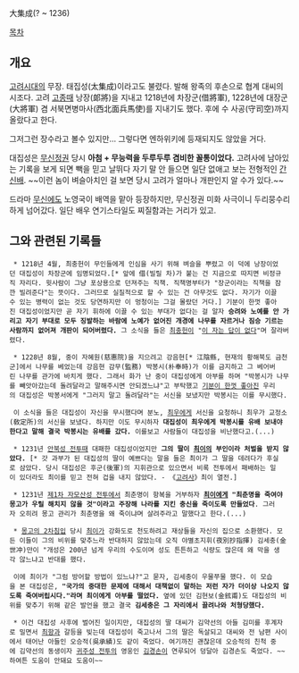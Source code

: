 大集成(? ~ 1236)

[[목차]]

== 개요 ==
[[고려]]시대의 무장. 태집성(太集成)이라고도 불렸다. 발해 왕족의 후손으로 협계 대씨의 시조다. 고려 [[고종]]때 낭장(郞將)을 지내고 1218년에 차장군(借將軍), 1228년에 대장군(大將軍) 겸 서북면병마사(西北面兵馬使)를 지내기도 했다. 후에 수 사공(守司空)까지 올랐다고 한다.

그저그런 장수라고 볼수 있지만... 그렇다면 엔하위키에 등재되지도 않았을 거다. 

대집성은 [[무신정권]] 당시 '''아첨 + 무능력을 두루두루 겸비한 꼴통이었다.''' 고려사에 남아있는 기록을 보게 되면 빽을 믿고 날뛰다 자기 말 안 들으면 일단 없애고 보는 전형적인 [[간신배]]. ~~이런 놈이 벼슬아치인 걸 보면 당시 고려가 얼마나 개판인지 알 수가 있다.~~

드라마 [[무신]]에도 노영국이 배역을 맡아 등장하지만, 무신정권 미화 사극이니 두리뭉수리하게 넘어갔다. 일단 배우 연기스타일도 찌질함과는 거리가 있고.


== 그와 관련된 기록들 ==
  * 1218년 4월, 최충헌이 무인들에게 인심을 사기 위해 벼슬을 뿌렸고 이 덕에 낭장이었던 대집성이 차장군에 임명되었다.[* 앞에 借(빌릴 차)가 붙는 건 지금으로 따지면 비정규직 자리다. 윗사람이 그냥 포상용으로 던져주는 직책. 직책명부터가 "장군이라는 직책을 잠깐 빌려준다"는 뜻이다. 그러므로 실질적으로 할 수 있는 건 아무것도 없다. 자기가 이끌수 있는 병력이 없는 것도 당연하지만 이 멍청이는 그걸 몰랐던 거다.] 기분이 한껏 좋아진 대집성이었지만 곧 자기 휘하에 이끌 수 있는 부대가 없다는 걸 알자 '''승려와 노예를 안 가리고 자기 부대로 모두 징발하는 바람에 노예가 없어진 개경에 나무를 자르거나 짐승 기르는 사람까지 없어져 개판이 되어버렸다.''' 그 소식을 들은 [[최충헌]]이 "[[답이 없다|이 자는 답이 없다]]"며 잘라버렸다.

  * 1228년 8월, 중이 자혜원(慈惠院)을 지으려고 강음현[* 江陰縣, 현재의 황해북도 금천군]에서 나무를 베었는데 강음현 감무(監務) 박봉시(朴奉時)가 이를 금지하고 그 베어버린 나무를 관가에 바치게 했다. 그래서 화가 난 중이 대집성에게 아부를 하며 "박봉시가 나무를 빼앗아갔는데 돌려달라고 말해주시면 안되겠느냐"고 부탁했고 [[기분업업↑↑|기분이 한껏 좋아진]] 우리의 대집성은 박봉서에게 "그러지 말고 돌려달라"는 서신을 보냈지만 박봉시는 이를 무시했다.

  이 소식을 들은 대집성이 자신을 무시했다며 분노, [[최우]]에게 서신을 요청하니 최우가 교정소(敎定所)의 서신을 보냈다. 하지만 이도 무시하자 '''대집성이 최우에게 박봉시를 유배 보내야 한다고 말해 결국 박봉시는 유배를 갔다.''' 이를보고 사람들이 대집성을 비난했다고.(...) 

  * 1231년 [[안북성 전투]]때 대패한 대집성이었지만 '''그의 딸이 [[최이]]의 부인이라 처벌을 받지 않았다.''' [* 갓 과부가 된 대집성의 딸이 예쁘다는 말을 들은 최이가 그 딸을 데려다가 후실로 삼았다. 당시 대집성은 후군(後軍)의 지휘관으로 있으면서 비록 전투에서 패배하는 일이 있더라도 최이를 믿고 전혀 겁을 내지 않았다. - 《[[고려사]]》최이 열전.]

  * 1231년 [[제1차 자모산성 전투]]에서 최춘명이 항복을 거부하자 '''[[최이]]에게 "최춘명을 죽여야 몽고가 우릴 해치지 않을 것"이라고 주장해 나라를 지킨 충신을 죽이도록 만들었다'''. 그러자 오히려 몽고 관리가 최춘명을 왜 죽이냐며 살려주라고 말했다고 한다.(...)

  * [[여몽전쟁|몽고의 2차침입]] 당시 [[최이]]가 강화도로 천도하려고 재상들을 자신의 집으로 소환했다. 모든 이들이 그의 비위를 맞추느라 반대하지 않았는데 오직 야별초지휘(夜別抄指揮) 김세충(金世冲)만이 "개성은 200년 넘게 우리의 수도이며 성도 튼튼하고 식량도 많은데 왜 막을 생각 않느냐고 반대를 했다. 

  이에 최이가 "그럼 방어할 방법이 있느냐?"고 묻자, 김세충이 우물쭈물 했다. 이 모습을 본 대집성은, '''"국가의 중대한 문제에 대해서 대책없이 말하는 저런 자가 더이상 나오지 않도록 죽여버립시다."라며 최이에게 아부를 떨었다.''' 옆에 있던 김현보(金鉉甫)도 대집성의 비위를 맞추기 위해 같은 발언을 했고 결국 '''김세충은 그 자리에서 끌려나와 처형당했다.'''

  * 이건 대집성 사후에 벌어진 일이지만, 대집성의 딸 대씨가 김약선의 아들 김미를 후계자로 밀면서 [[최항]]과 갈등을 빚는데 대집성이 죽고나서 그의 딸은 독살되고 대씨와 전 남편 사이에서 태어난 아들인 오승적(吳承績)도 같이 죽었다. 여기까진 괜찮은데 오승적의 친척 중에 김약선의 동생이자 [[귀주성 전투]]의 영웅인 [[김경손]]이 연루되어 덩달아 김경손도 죽었다. ~~하여튼 도움이 안돼요 도움이~~
